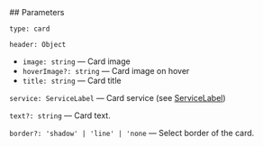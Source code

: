 

<Meta of={CardStories} />
<StoryTemplate>
## Parameters

`type: card`

`header: Object`

-   `image: string` — Card image
-   `hoverImage?: string` — Card image on hover
-   `title: string` — Card title

`service: ServiceLabel` — Card service (see [ServiceLabel](/docs/components-servicelabel--docs))

`text?: string` — Card text.

`border?: 'shadow' | 'line' | 'none` — Select border of the card.

</StoryTemplate>
